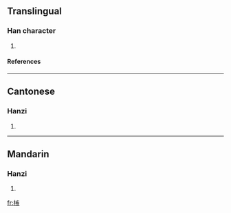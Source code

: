 ==Translingual==
===Han character===
{{Han char|rn=75|rad=木|as=10|sn=14|four=4093<sub>4</sub>|canj=木大人大 (DKOK)}}
# {{defn|Han|sort=木10}}
====References====
{{Han ref|kx=0546.040|dkj=15314|dj=0933.180|hdz=21268.050|uh=69C9|ud=27081|bh=E1FE|bd=57854}}

----
==Cantonese==
===Hanzi===
{{yue-hanzi|jyut=|y=jat6}}
# {{defn|Cantonese}}

----
==Mandarin==
===Hanzi===
{{cmn-hanzi|pin=[[jí]] ([[ji2]])|wg=chi<sup>2</sup>}}
# {{defn|Mandarin}}

[[fr:槉]]